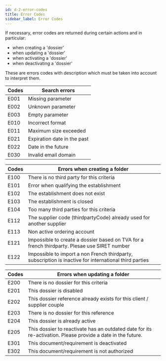```yaml
---
id: d-2-error-codes
title: Error Codes
sidebar_label: Error Codes
---
```


If necessary, error codes are returned during certain actions and in particular:

- when creating a 'dossier'
- when updating a 'dossier'
- when activating a 'dossier'
- when deactivating a 'dossier'

These are errors codes with description which must be taken into account to interpret them.

Codes| Search errors
-----|---------------------------------
E001 | Missing parameter
E002 | Unknown parameter
E003 | Empty parameter
E010 | Incorrect format
E011 | Maximum size exceeded
E021 | Expiration date in the past
E022 | Date in the future
E030 | Invalid email domain

Codes | Errors when creating a folder
-----|----------------------------------
E100 | There is no third party for this criteria
E101 | Error when qualifying the establishment
E102 | The establishment does not exist
E103 | The establishment is closed
E104 | Too many third parties for this criteria
E112 | The supplier code (thirdpartyCode) already used for another supplier
E113 | Non active ordering account
E121 | Impossible to create a dossier based on TVA for a french thirdparty. Plesae use SIRET number
E122 | Impossible to import a non French thirdparty, subscription is inactive for international third parties

Codes | Errors when updating a folder
-----|---------------------------------
E200 | There is no dossier for this criteria
E201 | This dossier is disabled
E202 | This dossier reference already exists for this client / supplier couple
E203 | There is no dossier for this reference
E204 | This dossier is already active
E205 | This dossier to reactivate has an outdated date for its re-activation. Please provide a date in the future.
E301 | This document/requirement is deactivated
E302 | This document/requirement is not authorized
